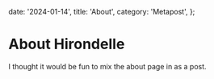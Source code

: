   date: '2024-01-14',
  title: 'About',
  category: 'Metapost',
};

# About Hirondelle

I thought it would be fun to mix the about page in as a post.
